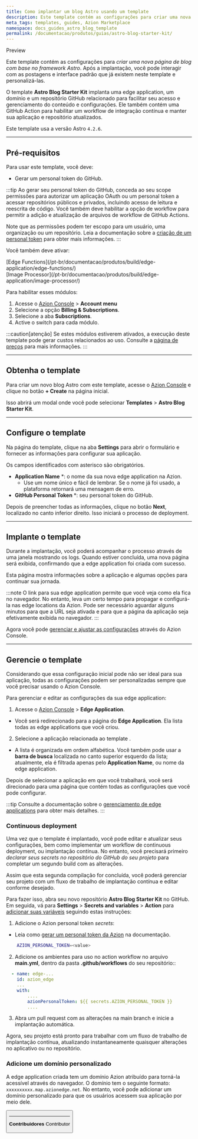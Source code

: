 ```yaml
---
title: Como implantar um blog Astro usando um template
description: Este template contém as configurações para criar uma nova página de blog com base no framework Astro.
meta_tags: templates, guides, Azion Marketplace
namespace: docs_guides_astro_blog_template
permalink: /documentacao/produtos/guias/astro-blog-starter-kit/
---
```



<Badge variant="accent">
Preview
</Badge>

Este template contém as configurações para *criar uma nova página de blog com base no framework Astro*. Após a implantação, você pode interagir com as postagens e interface padrão que já existem neste template e personalizá-las.

O template **Astro Blog Starter Kit** implanta uma edge application, um domínio e um repositório GitHub relacionado para facilitar seu acesso e gerenciamento do conteúdo e configurações. Ele também contém uma GitHub Action para habilitar um workflow de integração contínua e manter sua aplicação e repositório atualizados.

Este template usa a versão Astro `4.2.6`.

---

## Pré-requisitos

Para usar este template, você deve:

- Gerar um personal token do GitHub.

:::tip
Ao gerar seu personal token do GitHub, conceda ao seu scope permissões para autorizar um aplicação OAuth ou um personal token a acessar repositórios públicos e privados, incluindo acesso de leitura e reescrita de código. Você também deve habilitar a opção de workflow para permitir a adição e atualização de arquivos de workflow de GitHub Actions.

Note que as permissões podem ter escopo para um usuário, uma organização ou um repositório. Leia a documentação sobre a [criação de um personal token](https://docs.github.com/en/authentication/keeping-your-account-and-data-secure/managing-your-personal-access-tokens#creating-a-personal-access-token-classic) para obter mais informações.
:::

Você também deve ativar:

<Badge>
[Edge Functions](/pt-br/documentacao/produtos/build/edge-application/edge-functions/)
</Badge>
<br/>
<Badge>
[Image Processor](/pt-br/documentacao/produtos/build/edge-application/image-processor/)
</Badge>

Para habilitar esses módulos:

1. Acesse o [Azion Console](/pt-br/documentacao/produtos/guias/como-acessar-o-azion-console/) > **Account menu**
2. Selecione a opção **Billing & Subscriptions**.
3. Selecione a aba **Subscriptions**.
4. Active o switch para cada módulo.

:::caution[atenção]
Se estes módulos estiverem ativados, a execução deste template pode gerar custos relacionados ao uso. Consulte a [página de preços](/pt-br/documentacao/produtos/precos/) para mais informações.
:::

---

## Obtenha o template

Para criar um novo blog Astro com este template, acesse o [Azion Console](https://console.azion.com/) e clique no botão **+ Create** na página inicial.

Isso abrirá um modal onde você pode selecionar **Templates** > **Astro Blog Starter Kit**.

---

## Configure o template

Na página do template, clique na aba **Settings** para abrir o formulário e fornecer as informações para configurar sua aplicação.

Os campos identificados com asterisco são obrigatórios.

- **Application Name** *: o nome da sua nova edge application na Azion.
    - Use um nome único e fácil de lembrar. Se o nome já foi usado, a plataforma retornará uma mensagem de erro.
- **GitHub Personal Token** *: seu personal token do GitHub.

Depois de preencher todas as informações, clique no botão **Next**, localizado no canto inferior direito. Isso iniciará o processo de deployment.

---

## Implante o template

Durante a implantação, você poderá acompanhar o processo através de uma janela mostrando os logs. Quando estiver concluída, uma nova página será exibida, confirmando que a edge application foi criada com sucesso.

Esta página mostra informações sobre a aplicação e algumas opções para continuar sua jornada.

:::note
O link para sua edge application permite que você veja como ela fica no navegador. No entanto, leva um certo tempo para propagar e configurá-la nas edge locations da Azion. Pode ser necessário aguardar alguns minutos para que a URL seja ativada e para que a página da aplicação seja efetivamente exibida no navegador.
:::

Agora você pode [gerenciar e ajustar as configurações](#gerencie-o-template) através do Azion Console.

---

## Gerencie o template

Considerando que essa configuração inicial pode não ser ideal para sua aplicação, todas as configurações podem ser personalizadas sempre que você precisar usando o Azion Console.

Para gerenciar e editar as configurações da sua edge application:

1. Acesse o [Azion Console](/pt-br/documentacao/produtos/guias/como-acessar-o-azion-console/) > **Edge Application**.
- Você será redirecionado para a página do **Edge Application**. Ela lista todas as edge applications que você criou.
2. Selecione a aplicação relacionada ao template . 
- A lista é organizada em ordem alfabética. Você também pode usar a **barra de busca** localizada no canto superior esquerdo da lista; atualmente, ela é filtrada apenas pelo **Application Name**, ou nome da edge application.

Depois de selecionar a aplicação em que você trabalhará, você será direcionado para uma página que contém todas as configurações que você pode configurar.

:::tip
Consulte a documentação sobre o [gerenciamento de edge applications](/pt-br/documentacao/produtos/build/edge-application/primeiros-passos/) para obter mais detalhes.
:::

### Continuous deployment

Uma vez que o template é implantado, você pode editar e atualizar seus configurações, bem como implementar um workflow de continuous deployment, ou implantação contínua. No entanto, você precisará primeiro *declarar seus secrets no repositório do GitHub do seu projeto* para completar um segundo build com as alterações.

Assim que esta segunda compilação for concluída, você poderá gerenciar seu projeto com um fluxo de trabalho de implantação contínua e editar conforme desejado.

Para fazer isso, abra seu novo repositório **Astro Blog Starter Kit** no GitHub. Em seguida, vá para **Settings** > **Secrets and variables** > **Action** para [adicionar suas variáveis](https://docs.github.com/en/actions/security-guides/encrypted-secrets) seguindo estas instruções:

1. Adicione o Azion personal token *secrets*:
- Leia como [gerar um personal token da Azion](/pt-br/documentacao/produtos/guias/personal-tokens/) na documentação.

```bash
    AZION_PERSONAL_TOKEN=<value>
```

2. Adicione os ambientes para uso no action workflow no arquivo **main.yml**, dentro da pasta **.github/workflows** do seu repositório::

```yml
  - name: edge-...
    id: azion_edge
    ...
    with:
        ....
        azionPersonalToken: ${{ secrets.AZION_PERSONAL_TOKEN }}
        ....

```

3. Abra um pull request com as alterações na main branch e inicie a implantação automática.

Agora, seu projeto está pronto para trabalhar com um fluxo de trabalho de implantação contínua, atualizando instantaneamente quaisquer alterações no aplicativo ou no repositório.

### Adicione um domínio personalizado

A edge application criada tem um domínio Azion atribuído para torná-la acessível através do navegador. O domínio tem o seguinte formato: `xxxxxxxxxx.map.azionedge.net`. No entanto, você pode adicionar um domínio personalizado para que os usuários acessem sua aplicação por meio dele.


<Button href="/pt-br/documentacao/produtos/build/edge-application/domains/" text="saiba mais sobre domínios" variant="secondary" /> 

---


**Contribuidores** <ContributorList>Contributor</ContributorList>
